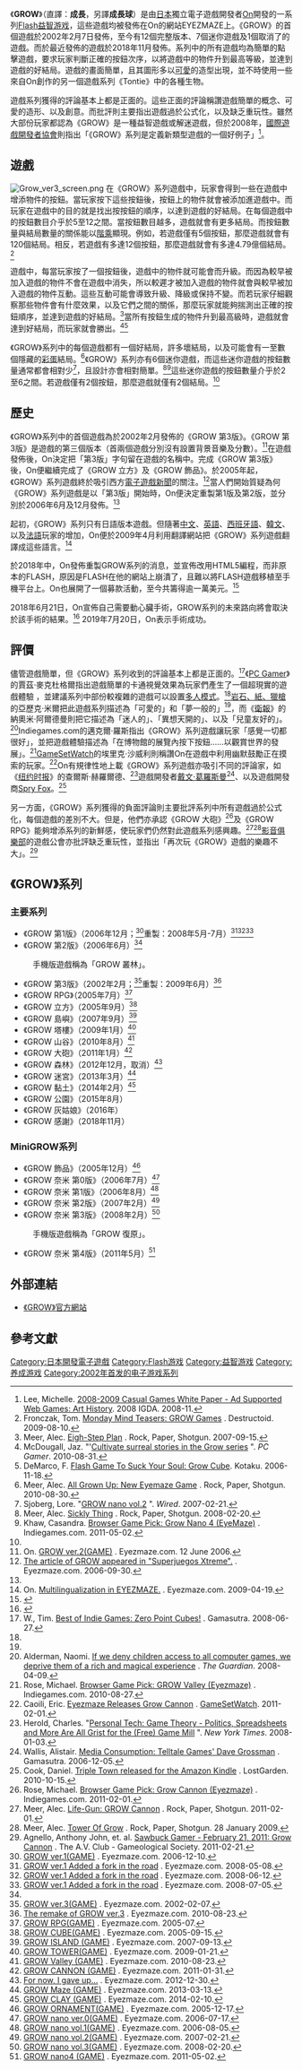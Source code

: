 {{Infobox video game series
| width              = 
| title              = GROW
| collapsible        = 
| state              = 
| show image         = 
| image              = [[檔案:GROW_logo.png|100px]]
| caption            = GROW系列標誌
| developer          = [[On_(遊戲開發者)|On]]
| publisher          = [[On_(遊戲開發者)|On]]
| platform of origin = [[個人電腦|個人電腦]]
| genre              = [[益智游戏|益智]]
| spinoffs           = MiniGROW系列
| website            = [http://www.eyezmaze.com www.eyezmaze.com]
| creator            = [[On_(遊戲開發者)|On]]
}}

《'''GROW'''》（直譯：'''成長'''，另譯'''成長球'''）是由[[日本|日本]]獨立電子遊戲開發者[[On_(遊戲開發者)|On]]開發的一系列[[Adobe_Flash|Flash]][[益智游戏|益智游戏]]，這些遊戲均被發佈在On的網站EYEZMAZE上。《GROW》的首個遊戲於2002年2月7日發佈，至今有12個完整版本、7個迷你遊戲及1個取消了的遊戲。而於最近發佈的遊戲於2018年11月發佈。系列中的所有遊戲均為簡單的點擊遊戲，要求玩家判斷正確的按鈕次序，以將遊戲中的物件升到最高等級，並達到遊戲的好結局。遊戲的畫面簡單，且其圖形多以[[可愛文化|可愛]]的造型出現，並不時使用一些來自On創作的另一個遊戲系列《Tontie》中的各種生物。

遊戲系列獲得的評論基本上都是正面的。這些正面的評論稱讚遊戲簡單的概念、可愛的造形、以及創意。而批評則主要指出遊戲過於公式化，以及缺乏重玩性。雖然大部份玩家都認為《GROW》是一種益智遊戲或解迷遊戲，但於2008年，[[國際遊戲開發者協會|國際遊戲開發者協會]]則指出「《GROW》系列是定義新類型遊戲的一個好例子」<ref>Lee, Michelle. [http://newsletter.igda.org/sites/default/files/IGDA_Casual_Games_White_Paper_2008.pdf 2008-2009 Casual Games White Paper - Ad Supported Web Games: Art History]{{dead link|date=六月 2017 |bot=InternetArchiveBot }}. 2008 IGDA. 2008-11.</ref>。

==遊戲==
[[File:Grow_ver3_screen.png|thumb]]
在《GROW》系列遊戲中，玩家會得到一些在遊戲中增添物件的按鈕。當玩家按下這些按鈕後，按鈕上的物件就會被添加進遊戲中。而玩家在遊戲中的目的就是找出按按鈕的順序，以達到遊戲的好結局。在每個遊戲中的按鈕數目介乎於5至12之間。當按鈕數目越多，遊戲就會有更多結局。而按鈕數量與結局數量的關係能以[[階乘|階乘]]顯現。例如，若遊戲僅有5個按鈕，那麼遊戲就會有120個結局。相反，若遊戲有多達12個按鈕，那麼遊戲就會有多達4.79億個結局。<ref name=fronczak>Fronczak, Tom. [http://www.destructoid.com/monday-mind-teasers-grow-games-143651.phtml Monday Mind Teasers: GROW Games] {{Wayback|url=http://www.destructoid.com/monday-mind-teasers-grow-games-143651.phtml |date=20160305080601 }}. Destructoid. 2009-08-10.</ref>

遊戲中，每當玩家按了一個按鈕後，遊戲中的物件就可能會而升級。而因為較早被加入遊戲的物件不會在遊戲中消失，所以較遲才被加入遊戲的物件就會與較早被加入遊戲的物件互動。這些互動可能會導致升級、降級或保持不變。而若玩家仔細觀察那些物件會有什麼效果，以及它們之間的關係，那麼玩家就能夠揣測出正確的按鈕順序，並達到遊戲的好結局。<ref>Meer, Alec. [http://www.rockpapershotgun.com/2007/09/15/eight-step-plan Eigh-Step Plan] {{Wayback|url=http://www.rockpapershotgun.com/2007/09/15/eight-step-plan |date=20200929143438 }}. Rock, Paper, Shotgun. 2007-09-15.</ref>當所有按鈕生成的物件升到最高級時，遊戲就會達到好結局，而玩家就會勝出。<ref name=mcdougall>McDougall, Jaz. "'[http://www.pcgamer.com/2010/08/31/cultivate-surreal-stories-in-the-grow-series Cultivate surreal stories in the Grow series] {{Wayback|url=http://www.pcgamer.com/2010/08/31/cultivate-surreal-stories-in-the-grow-series |date=20140824122856 }}". ''PC Gamer''. 2010-08-31.</ref><ref>DeMarco, F. [https://web.archive.org/web/20121022154411/http://kotaku.com/grow-cube Flash Game To Suck Your Soul: Grow Cube]. Kotaku. 2006-11-18.</ref>

《GROW》系列中的每個遊戲都有一個好結局，許多壞結局，以及可能會有一至數個隱藏的[[彩蛋_(視覺)|彩蛋]]結局。<ref name=meer>Meer, Alec. [http://www.rockpapershotgun.com/2010/08/30/all-grown-up-new-eyemaze-game All Grown Up: New Eyemaze Game] {{Wayback|url=http://www.rockpapershotgun.com/2010/08/30/all-grown-up-new-eyemaze-game |date=20201020071131 }}. Rock, Paper, Shotgun. 2010-08-30.</ref>《GROW》系列亦有6個迷你遊戲，而這些迷你遊戲的按鈕數量通常都會相對少<ref>Sjoberg, Lore. "[http://www.wired.com/gamelife/2007/02/grow_nano_vol2 GROW nano vol.2] {{Wayback|url=http://www.wired.com/gamelife/2007/02/grow_nano_vol2 |date=20191016220552 }}". ''Wired''. 2007-02-21.</ref>，且設計亦會相對簡單。<ref>Meer, Alec. [http://www.rockpapershotgun.com/2008/02/20/sickly-thing Sickly Thing] {{Wayback|url=http://www.rockpapershotgun.com/2008/02/20/sickly-thing |date=20201221150944 }}. Rock, Paper, Shotgun. 2008-02-20.</ref><ref>Khaw, Casandra. [http://indiegames.com/2011/05/browser_game_pick_grow_nano_4_eyemaze.html Browser Game Pick: Grow Nano 4 (EyeMaze)] {{Wayback|url=http://indiegames.com/2011/05/browser_game_pick_grow_nano_4_eyemaze.html |date=20110506142329 }}. Indiegames.com. 2011-05-02.</ref>這些迷你遊戲的按鈕數量介乎於2至6之間。若遊戲僅有2個按鈕，那麼遊戲就僅有2個結局。<ref name=fronczak/>

==歷史==
《GROW》系列中的首個遊戲為於2002年2月發佈的《GROW 第3版》。《GROW 第3版》是遊戲的第三個版本（首兩個遊戲分別沒有設置背景音樂及分數）。<ref name=growdev>On. [http://www.eyezmaze.com/eyezblog_en/blog/2006/06/grow_ver2.html GROW ver.2(GAME)] {{Wayback|url=http://www.eyezmaze.com/eyezblog_en/blog/2006/06/grow_ver2.html |date=20130210074408 }}. Eyezmaze.com. 12 June 2006.</ref>在遊戲發佈後，On決定把「第3版」字句留在遊戲的名稱中。完成《GROW 第3版》後，On便繼續完成了《GROW 立方》及《GROW 飾品》。於2005年起，《GROW》系列遊戲終於吸引西方[[電子遊戲新聞|電子遊戲新聞]]的關注。<ref>[http://www.eyezmaze.com/eyezblog_en/blog/2006/09/the_article_of_grow_appeared_in_superjuegos_xtreme.html The article of GROW appeared in "Superjuegos Xtreme".] {{Wayback|url=http://www.eyezmaze.com/eyezblog_en/blog/2006/09/the_article_of_grow_appeared_in_superjuegos_xtreme.html |date=20130201074454 }}. Eyezmaze.com. 2006-09-30.</ref>當人們開始質疑為何《GROW》系列遊戲是以「第3版」開始時，On便決定重製第1版及第2版，並分別於2006年6月及12月發佈。<ref name=growdev/>

起初，《GROW》系列只有日語版本遊戲。但隨著[[中文|中文]]、[[英語|英語]]、[[西班牙語|西班牙語]]、[[韓文|韓文]]、以及[[法語|法語]]玩家的增加，On便於2009年4月利用翻譯網站把《GROW》系列遊戲翻譯成這些語言。<ref>On. [http://www.eyezmaze.com/eyezblog_en/blog/2009/04/multilingualization_in_eyezmaze.html Multilingualization in EYEZMAZE.] {{Wayback|url=http://www.eyezmaze.com/eyezblog_en/blog/2009/04/multilingualization_in_eyezmaze.html |date=20130415233528 }}. Eyezmaze.com. 2009-04-19.</ref>

於2018年中，On發佈重製GROW系列的消息，並宣佈改用HTML5編程，而非原本的FLASH，原因是FLASH在他的網站上崩潰了，且難以將FLASH遊戲移植至手機平台上。On也展開了一個募款活動，至今共籌得逾一萬美元。<ref>{{Cite web |url=https://www.indiegogo.com/projects/grow-revival-project#/ |title=GROW revival project - Indiegogo |accessdate=2019-06-08 |archive-date=2021-01-04 |archive-url=https://web.archive.org/web/20210104160638/https://www.indiegogo.com/projects/grow-revival-project#/ |dead-url=no }}</ref>

2018年6月21日，On宣佈自己需要動心臟手術，GROW系列的未來路向將會取決於該手術的結果。<ref>{{Cite web |url=https://www.indiegogo.com/projects/i-want-to-have-a-heart-surgery#/ |title=want to have a heart surgery - Indiegogo |accessdate=2019-06-29 |archive-date=2020-11-08 |archive-url=https://web.archive.org/web/20201108000215/https://www.indiegogo.com/projects/i-want-to-have-a-heart-surgery#/ |dead-url=no }}</ref> 2019年7月20日，On表示手術成功。

==評價==
儘管遊戲簡單，但《GROW》系列收到的評論基本上都是正面的。<ref>W., Tim. [http://www.gamasutra.com/view/news/110134/Best_Of_Indie_Games_Zero_Point_Cubes.php Best of Indie Games: Zero Point Cubes!] {{Wayback|url=http://www.gamasutra.com/view/news/110134/Best_Of_Indie_Games_Zero_Point_Cubes.php |date=20160304051710 }}. Gamasutra. 2008-06-27.</ref>《[[PC_Gamer|PC Gamer]]》的賈茲·麥克杜格爾指出遊戲簡單的卡通視覺效果為玩家們產生了一個超現實的遊戲體驗 ，並建議系列中部份較複雜的遊戲可以設置[[多人遊戲|多人模式]]。<ref name=mcdougall/>[[岩石、紙、獵槍|岩石、紙、獵槍]]的亞歷克·米爾把此遊戲系列描述為「可愛的」和「夢一般的」<ref name=meer/>，而《[[衛報|衛報]]》的納奧米·阿爾德曼則把它描述為「迷人的」、「異想天開的」、以及「兒童友好的」。<ref>Alderman, Naomi. [http://www.guardian.co.uk/commentisfree/2008/apr/10/games.childprotection If we deny children access to all computer games, we deprive them of a rich and magical experience] {{Wayback|url=http://www.guardian.co.uk/commentisfree/2008/apr/10/games.childprotection |date=20090627193429 }}. ''The Guardian''. 2008-04-09.</ref>Indiegames.com的邁克爾·羅斯指出《GROW》系列遊戲讓玩家「感覺一切都很好」，並把遊戲體驗描述為「在博物館的展覽內按下按鈕……以觀賞世界的發展」。<ref>Rose, Michael. [http://indiegames.com/2010/08/browser_game_pick_grow_valley.html Browser Game Pick: GROW Valley (Eyezmaze)] {{Wayback|url=http://indiegames.com/2010/08/browser_game_pick_grow_valley.html |date=20130314035441 }}. Indiegames.com. 2010-08-27.</ref>[[GameSetWatch|GameSetWatch]]的埃里克·沙威利則稱讚On在遊戲中利用幽默鼓勵正在摸索的玩家。<ref>Caoili, Eric. [http://www.gamesetwatch.com/2011/02/eyezmaze_releases_grow_cannon.php Eyezmaze Releases Grow Cannon] {{Wayback|url=http://www.gamesetwatch.com/2011/02/eyezmaze_releases_grow_cannon.php |date=20190113065423 }}. [[GameSetWatch|GameSetWatch]]. 2011-02-01.</ref>On有規律性地上載《GROW》系列遊戲亦吸引不同的評論家，如《[[纽约时报|纽约时报]]》的查爾斯·赫羅爾德、<ref>Herold, Charles. "[http://www.nytimes.com/2008/01/03/technology/personaltech/03games.html?_r=0 Personal Tech: Game Theory - Politics, Spreadsheets and More Are All Grist for the (Free) Game Mill] {{Wayback|url=http://www.nytimes.com/2008/01/03/technology/personaltech/03games.html?_r=0 |date=20150408052452 }}". ''New York Times''. 2008-01-03.</ref>遊戲開發者[[戴文·葛羅斯曼|戴文·葛羅斯曼]]<ref>Wallis, Alistair. [http://www.gamasutra.com/php-bin/news_index.php?story=11970 Media Consumption: Telltale Games' Dave Grossman] {{Wayback|url=http://www.gamasutra.com/php-bin/news_index.php?story=11970 |date=20160304002143 }}. Gamasutra. 2006-12-05.</ref>、以及遊戲開發商[[Spry_Fox|Spry Fox]]。<ref>Cook, Daniel. [http://www.lostgarden.com/2010/10/triple-town-released-for-amazon-kindle.html Triple Town released for the Amazon Kindle] {{Wayback|url=http://www.lostgarden.com/2010/10/triple-town-released-for-amazon-kindle.html |date=20130129002358 }}. LostGarden. 2010-10-15.</ref>

另一方面，《GROW》系列獲得的負面評論則主要批評系列中所有遊戲過於公式化，每個遊戲的差別不大。但是，他們亦承認《GROW 大砲》<ref>Rose, Michael. [http://indiegames.com/2011/02/browser_game_pick_grow_cannon.html Browser Game Pick: Grow Cannon (Eyezmaze)] {{Wayback|url=http://indiegames.com/2011/02/browser_game_pick_grow_cannon.html |date=20150723065221 }}. Indiegames.com. 2011-02-01.</ref>及《GROW RPG》能夠增添系列的新鮮感，使玩家們仍然對此遊戲系列感興趣。<ref>Meer, Alec. [http://www.rockpapershotgun.com/2011/02/01/grow-cannon Life-Gun: GROW Cannon] {{Wayback|url=http://www.rockpapershotgun.com/2011/02/01/grow-cannon |date=20201020070950 }}. Rock, Paper, Shotgun. 2011-02-01.</ref><ref>Meer, Alec. [http://www.rockpapershotgun.com/2009/01/28/tower-of-grow Tower Of Grow] {{Wayback|url=http://www.rockpapershotgun.com/2009/01/28/tower-of-grow |date=20201020071514 }}. Rock, Paper, Shotgun. 28 January 2009.</ref>[[影音俱樂部|影音俱樂部]]的遊戲公會亦批評缺乏重玩性，並指出「再次玩《GROW》遊戲的樂趣不大」。<ref>Agnello, Anthony John, et. al. [http://www.avclub.com/articles/february-21-2011,52045 Sawbuck Gamer - February 21, 2011: Grow Cannon] {{Wayback|url=http://www.avclub.com/articles/february-21-2011,52045 |date=20131002023558 }}. The A.V. Club - Gameological Society. 2011-02-21.</ref>

==《GROW》系列==
===主要系列===
*《GROW 第1版》（2006年12月；<ref>[http://www.eyezmaze.com/eyezblog_en/blog/2006/12/grow_ver1.html GROW ver.1(GAME)] {{Wayback|url=http://www.eyezmaze.com/eyezblog_en/blog/2006/12/grow_ver1.html |date=20130216031533 }}. Eyezmaze.com. 2006-12-10.</ref>重製：2008年5月-7月）<ref>[http://www.eyezmaze.com/eyezblog_en/blog/2008/05/grow_ver1_added_a_fork_in_the_road.html GROW ver.1 Added a fork in the road] {{Wayback|url=http://www.eyezmaze.com/eyezblog_en/blog/2008/05/grow_ver1_added_a_fork_in_the_road.html |date=20130121012350 }}. Eyezmaze.com. 2008-05-08.</ref><ref>[http://www.eyezmaze.com/eyezblog_en/blog/2008/06/grow_ver1_added_a_fork_in_the_road_1.html GROW ver.1 Added a fork in the road] {{Wayback|url=http://www.eyezmaze.com/eyezblog_en/blog/2008/06/grow_ver1_added_a_fork_in_the_road_1.html |date=20130120215800 }}. Eyezmaze.com. 2008-06-12.</ref><ref>[http://www.eyezmaze.com/eyezblog_en/blog/2008/07/grow_ver1_added_a_fork_in_the_road_2.html GROW ver.1 Added a fork in the road] {{Wayback|url=http://www.eyezmaze.com/eyezblog_en/blog/2008/07/grow_ver1_added_a_fork_in_the_road_2.html |date=20130128003827 }}. Eyezmaze.com. 2008-07-05.</ref>
*《GROW 第2版》（2006年6月）<ref name=growdev/>
:手機版遊戲稱為「GROW 叢林」。
*《GROW 第3版》（2002年2月；<ref>[http://www.eyezmaze.com/eyezblog_en/blog/2002/02/grow_ver3.html GROW ver.3(GAME)] {{Wayback|url=http://www.eyezmaze.com/eyezblog_en/blog/2002/02/grow_ver3.html |date=20130202092048 }}. Eyezmaze.com. 2002-02-07.</ref>重製：2009年6月）<ref>[http://www.eyezmaze.com/eyezblog_en/blog/2009/06/grow_ver3_remake.html The remake of GROW ver.3] {{Wayback|url=http://www.eyezmaze.com/eyezblog_en/blog/2009/06/grow_ver3_remake.html |date=20130216031601 }}. Eyezmaze.com. 2010-08-23.</ref>
*《GROW RPG》（2005年7月）<ref>[http://www.eyezmaze.com/grow/RPG/index.html#more GROW RPG(GAME)] {{Wayback|url=http://www.eyezmaze.com/grow/RPG/index.html#more |date=20191227012803 }}. Eyezmaze.com. 2005-07.</ref>
*《GROW 立方》（2005年9月）<ref>[http://www.eyezmaze.com/eyezblog_en/blog/2005/09/grow_cube.html GROW CUBE(GAME)] {{Wayback|url=http://www.eyezmaze.com/eyezblog_en/blog/2005/09/grow_cube.html |date=20130216031502 }}. Eyezmaze.com. 2005-09-15.</ref>
*《GROW 島嶼》（2007年9月）<ref>[http://www.eyezmaze.com/eyezblog_en/blog/2007/09/grow_island_game.html GROW ISLAND (GAME)] {{Wayback|url=http://www.eyezmaze.com/eyezblog_en/blog/2007/09/grow_island_game.html |date=20130216031522 }}. Eyezmaze.com. 2007-09-13.</ref>
*《GROW 塔樓》（2009年1月）<ref>[http://www.eyezmaze.com/eyezblog_en/blog/2009/01/grow_tower.html GROW TOWER(GAME)] {{Wayback|url=http://www.eyezmaze.com/eyezblog_en/blog/2009/01/grow_tower.html |date=20130219171707 }}. Eyezmaze.com. 2009-01-21.</ref>
*《GROW 山谷》（2010年8月）<ref>[http://www.eyezmaze.com/eyezblog_en/blog/2010/08/grow_valley.html GROW Valley (GAME)] {{Wayback|url=http://www.eyezmaze.com/eyezblog_en/blog/2010/08/grow_valley.html |date=20130218232104 }}. Eyezmaze.com. 2010-08-23.</ref>
*《GROW 大砲》（2011年1月）<ref>[http://www.eyezmaze.com/eyezblog_en/blog/2011/01/grow_cannon.html GROW CANNON (GAME)] {{Wayback|url=http://www.eyezmaze.com/eyezblog_en/blog/2011/01/grow_cannon.html |date=20130219055708 }}. Eyezmaze.com. 2011-01-31.</ref>
*《GROW 森林》（2012年12月，取消）<ref>[http://www.eyezmaze.com/eyezblog_en/blog/2012/12/for_now_i_gave_up.html For now, I gave up...] {{Wayback|url=http://www.eyezmaze.com/eyezblog_en/blog/2012/12/for_now_i_gave_up.html |date=20130212155049 }}. Eyezmaze.com. 2012-12-30.</ref>
*《GROW 迷宮》（2013年3月）<ref>[http://www.eyezmaze.com/eyezblog_en/blog/2013/03/grow_maze_game.html GROW Maze (GAME)] {{Wayback|url=http://www.eyezmaze.com/eyezblog_en/blog/2013/03/grow_maze_game.html |date=20130313023723 }}. Eyezmaze.com. 2013-03-13.</ref>
*《GROW 黏土》（2014年2月）<ref>[http://www.eyezmaze.com/eyezblog_en/blog/2014/02/grow_clay.html GROW CLAY (GAME)] {{Wayback|url=http://www.eyezmaze.com/eyezblog_en/blog/2014/02/grow_clay.html |date=20140226214537 }}. Eyezmaze.com. 2014-02-10.</ref>
*《GROW 公園》（2015年8月）
*《GROW 灰姑娘》（2016年）
*《GROW 感謝》（2018年11月）

===MiniGROW系列===
*《GROW 飾品》（2005年12月）<ref>[http://www.eyezmaze.com/eyezblog_en/blog/2005/12/grow_ornament.html GROW ORNAMENT(GAME)] {{Wayback|url=http://www.eyezmaze.com/eyezblog_en/blog/2005/12/grow_ornament.html |date=20130202072248 }}. Eyezmaze.com. 2005-12-17.</ref>
*《GROW 奈米 第0版》（2006年7月）<ref>[http://www.eyezmaze.com/eyezblog_en/blog/2006/07/grow_nano_ver0.html GROW nano ver.0(GAME)] {{Wayback|url=http://www.eyezmaze.com/eyezblog_en/blog/2006/07/grow_nano_ver0.html |date=20130209062945 }}. Eyezmaze.com. 2006-07-17.</ref>
*《GROW 奈米 第1版》（2006年8月）<ref>[http://www.eyezmaze.com/eyezblog_en/blog/2006/08/grow_nano_vol1.html GROW nano vol.1(GAME)] {{Wayback|url=http://www.eyezmaze.com/eyezblog_en/blog/2006/08/grow_nano_vol1.html |date=20130219171650 }}. Eyezmaze.com. 2006-08-05.</ref>
*《GROW 奈米 第2版》（2007年2月）<ref>[http://www.eyezmaze.com/eyezblog_en/blog/2007/02/grow_nano_vol2.html GROW nano vol.2(GAME)] {{Wayback|url=http://www.eyezmaze.com/eyezblog_en/blog/2007/02/grow_nano_vol2.html |date=20130213001431 }}. Eyezmaze.com. 2007-02-21.</ref>
*《GROW 奈米 第3版》（2008年2月）<ref>[http://www.eyezmaze.com/eyezblog_en/blog/2008/02/grow_nano_vol3.html GROW nano vol.3(GAME)] {{Wayback|url=http://www.eyezmaze.com/eyezblog_en/blog/2008/02/grow_nano_vol3.html |date=20130216031548 }}. Eyezmaze.com. 2008-02-20.</ref>
:手機版遊戲稱為「GROW 復原」。
*《GROW 奈米 第4版》（2011年5月）<ref>[http://www.eyezmaze.com/eyezblog_en/blog/2011/05/grow_nano4.html GROW nano4 (GAME)] {{Wayback|url=http://www.eyezmaze.com/eyezblog_en/blog/2011/05/grow_nano4.html |date=20130212121109 }}. Eyezmaze.com. 2011-05-02.</ref>

==外部連結==
* [http://www.eyezmaze.com 《GROW》官方網站]{{Wayback|url=http://www.eyezmaze.com/ |date=20130218203058 }}

==參考文獻==
{{reflist|2}}

[[Category:日本開發電子遊戲|Category:日本開發電子遊戲]]
[[Category:Flash游戏|Category:Flash游戏]]
[[Category:益智游戏|Category:益智游戏]]
[[Category:养成游戏|Category:养成游戏]]
[[Category:2002年首发的电子游戏系列|Category:2002年首发的电子游戏系列]]